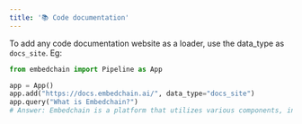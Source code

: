 ```yaml
---
title: '📚 Code documentation'
---
```


To add any code documentation website as a loader, use the data_type as `docs_site`. Eg:

```python
from embedchain import Pipeline as App

app = App()
app.add("https://docs.embedchain.ai/", data_type="docs_site")
app.query("What is Embedchain?")
# Answer: Embedchain is a platform that utilizes various components, including paid/proprietary ones, to provide what is believed to be the best configuration available. It uses LLM (Language Model) providers such as OpenAI, Anthpropic, Vertex_AI, GPT4ALL, Azure_OpenAI, LLAMA2, JINA, and COHERE. Embedchain allows users to import and utilize these LLM providers for their applications.'
```
